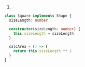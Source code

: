 1.
```ts
class Square implements Shape {
  sizeLength: number

  constructor(sizeLength: number) {
    this.sizeLength = sizeLength
  }

  calcArea = () => {
    return this.sizeLength ** 2
  }
}
```
